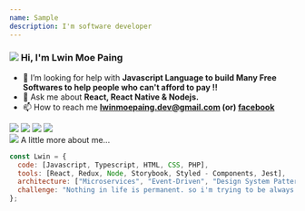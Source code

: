 ```yaml
---
name: Sample
description: I'm software developer
---
```


<h3 align="left" className="flex flex-row mt-2">
  <img
    src="https://raw.githubusercontent.com/lwinmoepaing/lwinmoepaing/main/img/gitto.gif"
    className="h-[20px] object-contain"
  />
  <span> Hi, I'm Lwin Moe Paing </span>
</h3>

- 🤝 I’m looking for help with **Javascript Language to build Many Free Softwares to help people who can't afford to pay !!**
- 💬 Ask me about **React, React Native & Nodejs.**
- 📫 How to reach me **lwinmoepaing.dev@gmail.com (or) [facebook](https://www.facebook.com/lwin.im/)**

<div className="flex flex-row gap-2">
  <img
    className="h-5"
    src="https://raw.githubusercontent.com/github/explore/80688e429a7d4ef2fca1e82350fe8e3517d3494d/topics/javascript/javascript.png"
  />
  <img
    className="h-5"
    src="https://raw.githubusercontent.com/github/explore/80688e429a7d4ef2fca1e82350fe8e3517d3494d/topics/typescript/typescript.png"
  />
  <img
    className="h-5"
    src="https://raw.githubusercontent.com/github/explore/80688e429a7d4ef2fca1e82350fe8e3517d3494d/topics/react/react.png"
  />
  <img
    className="h-5"
    src="https://raw.githubusercontent.com/github/explore/80688e429a7d4ef2fca1e82350fe8e3517d3494d/topics/nodejs/nodejs.png"
  />
</div>

<div className="flex flex-row gap-2 my-2">
  <img
    className="h-5"
    src="https://raw.githubusercontent.com/lwinmoepaing/lwinmoepaing/main/img/katto.gif"
  />
  <span>A little more about me...</span>
</div>

```javascript
const Lwin = {
  code: [Javascript, Typescript, HTML, CSS, PHP],
  tools: [React, Redux, Node, Storybook, Styled - Components, Jest],
  architecture: ["Microservices", "Event-Driven", "Design System Pattern"],
  challenge: "Nothing in life is permanent. so i'm trying to be always humble",
};
```